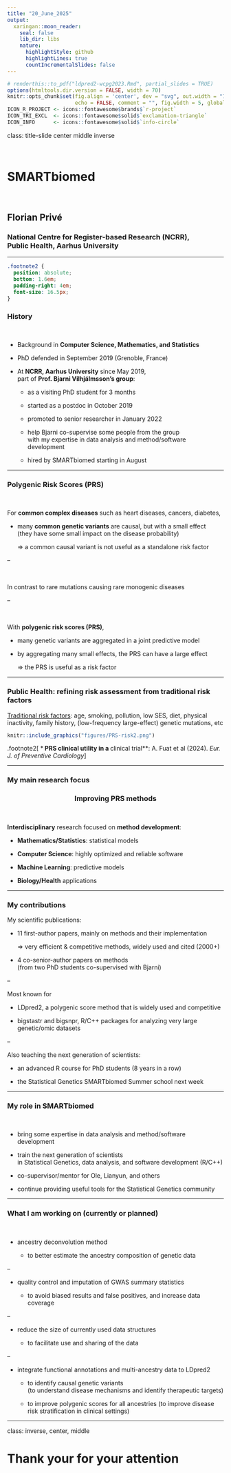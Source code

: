 ```yaml
---
title: "20_June_2025"
output:
  xaringan::moon_reader:
    seal: false
    lib_dir: libs
    nature:
      highlightStyle: github
      highlightLines: true
      countIncrementalSlides: false
---
```


```r
# renderthis::to_pdf("ldpred2-wcpg2023.Rmd", partial_slides = TRUE)
options(htmltools.dir.version = FALSE, width = 70)
knitr::opts_chunk$set(fig.align = 'center', dev = "svg", out.width = "70%",
                      echo = FALSE, comment = "", fig.width = 5, global.par = TRUE)
ICON_R_PROJECT <- icons::fontawesome$brands$`r-project`
ICON_TRI_EXCL  <- icons::fontawesome$solid$`exclamation-triangle`
ICON_INFO      <- icons::fontawesome$solid$`info-circle`
```

class: title-slide center middle inverse

<br>

# SMARTbiomed

<br>

## Florian Privé 

### National Centre for Register-based Research (NCRR),<br>Public Health, Aarhus University

---

```css
.footnote2 {
  position: absolute;
  bottom: 1.6em;
  padding-right: 4em;
  font-size: 16.5px;
}
```

### History

<br>

- Background in **Computer Science, Mathematics, and Statistics**

- PhD defended in September 2019 (Grenoble, France)

- At **NCRR, Aarhus University** since May 2019,    
part of **Prof. Bjarni Vilhjálmsson's group**:
  
    - as a visiting PhD student for 3 months
    
    - started as a postdoc in October 2019
    
    - promoted to senior researcher in January 2022
    
    - help Bjarni co-supervise some people from the group    
    with my expertise in data analysis and method/software development
    
    - hired by SMARTbiomed starting in August

---

### Polygenic Risk Scores (PRS)

<br>

For **common complex diseases** such as heart diseases, cancers, diabetes,

- many **common genetic variants** are causal, but with a small effect    
(they have some small impact on the disease probability)
    
    $\Rightarrow$ a common causal variant is not useful as a standalone risk factor

--

<br>

In contrast to rare mutations causing rare monogenic diseases

--

<br>

With **polygenic risk scores (PRS)**,

- many genetic variants are aggregated in a joint predictive model

- by aggregating many small effects, the PRS can have a large effect 

    $\Rightarrow$ the PRS is useful as a risk factor

---

### Public Health: refining risk assessment from traditional risk factors

<u>Traditional risk factors</u>: age, smoking, pollution, low SES, diet, physical inactivity, family history, (low-frequency large-effect) genetic mutations, etc

```r
knitr::include_graphics("figures/PRS-risk2.png")
```

.footnote2[
***
PRS clinical utility in a **clinical trial**: A. Fuat et al (2024). *Eur. J. of Preventive Cardiology*
]

---

### My main research focus

<center><h3>Improving PRS methods</h3></center>

<br>

**Interdisciplinary** research focused on **method development**:

- **Mathematics/Statistics**: statistical models

- **Computer Science**: highly optimized and reliable software

- **Machine Learning**: predictive models

- **Biology/Health** applications

---

### My contributions

My scientific publications:

- 11 first-author papers, mainly on methods and their implementation

    $\Rightarrow$ very efficient & competitive methods, widely used and cited (2000+)

- 4 co-senior-author papers on methods    
(from two PhD students co-supervised with Bjarni)

--

Most known for

- LDpred2, a polygenic score method that is widely used and competitive

- bigstastr and bigsnpr, R/C++ packages for analyzing very large genetic/omic datasets

--

Also teaching the next generation of scientists:

- an advanced R course for PhD students (8 years in a row)

- the Statistical Genetics SMARTbiomed Summer school next week

---

### My role in SMARTbiomed

<br>

- bring some expertise in data analysis and method/software development

- train the next generation of scientists    
in Statistical Genetics, data analysis, and software development (R/C++)

- co-supervisor/mentor for Ole, Lianyun, and others

- continue providing useful tools for the Statistical Genetics community

---

### What I am working on (currently or planned)

<br>

- ancestry deconvolution method

    - to better estimate the ancestry composition of genetic data

--

- quality control and imputation of GWAS summary statistics

    - to avoid biased results and false positives, and increase data coverage

--

- reduce the size of currently used data structures

    - to facilitate use and sharing of the data

--

- integrate functional annotations and multi-ancestry data to LDpred2

    - to identify causal genetic variants    
    (to understand disease mechanisms and identify therapeutic targets)
    
    - to improve polygenic scores for all ancestries
    (to improve disease risk stratification in clinical settings)

---

class: inverse, center, middle

# Thank your for your attention
